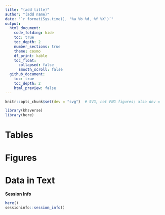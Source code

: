 ```yaml
---
title: "(add title)"
author: "(add name)"
date: "`r format(Sys.time(), '%a %b %d, %Y %X')`"
output:
  html_document:
    code_folding: hide
    toc: true
    toc_depth: 2
    number_sections: true
    theme: cosmo
    df_print: kable
    toc_float:
      collapsed: false
      smooth_scroll: false
  github_document:
    toc: true
    toc_depth: 2
    html_preview: false
---
```


```r
knitr::opts_chunk$set(dev = "svg")  # SVG, not PNG figures; also dev = "svglite"
```

```r
library(khsverse)
library(here)
```

# Tables

# Figures

# Data in Text


**Session Info**

```r
here()
sessioninfo::session_info()
```
